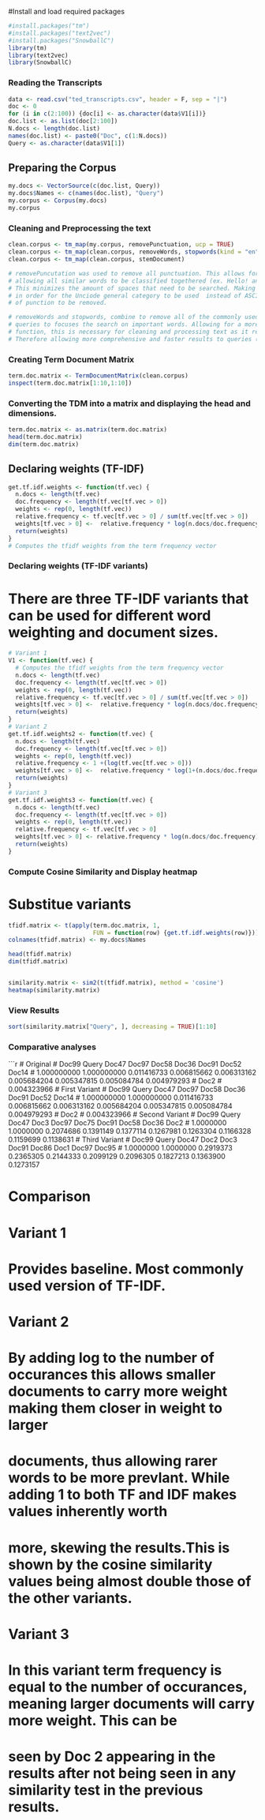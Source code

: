 #Install and load required packages
```{r}
#install.packages("tm")
#install.packages("text2vec")
#install.packages("SnowballC")
library(tm)
library(text2vec)
library(SnowballC)
```

### Reading the Transcripts
```{r}
data <- read.csv("ted_transcripts.csv", header = F, sep = "|")
doc <- 0
for (i in c(2:100)) {doc[i] <- as.character(data$V1[i])}
doc.list <- as.list(doc[2:100])
N.docs <- length(doc.list)
names(doc.list) <- paste0("Doc", c(1:N.docs))
Query <- as.character(data$V1[1])
```

## Preparing the Corpus
```{r}
my.docs <- VectorSource(c(doc.list, Query))
my.docs$Names <- c(names(doc.list), "Query")
my.corpus <- Corpus(my.docs)
my.corpus
```


### Cleaning and Preprocessing the text
```{r}
clean.corpus <- tm_map(my.corpus, removePunctuation, ucp = TRUE)
clean.corpus <- tm_map(clean.corpus, removeWords, stopwords(kind = "en"))
clean.corpus <- tm_map(clean.corpus, stemDocument)

# removePuncutation was used to remove all punctuation. This allows for the amount of bags needed to classify words be minimalized, 
# allowing all similar words to be classified togethered (ex. Hello! and hello, will be different unless punctuation is removed). 
# This minimizes the amount of spaces that need to be searched. Making the document comparison more efficent.Ucp was changed to true
# in order for the Unciode general category to be used  instead of ASCII which is a subset of Unicode, this allows for a larger variety 
# of punction to be removed.

# removeWords and stopwords, combine to remove all of the commonly used words in the documents (ex. the, and, is) this allows the 
# queries to focuses the search on important words. Allowing for a more efficent search.The third technique used was the stemDocument
# function, this is necessary for cleaning and processing text as it reduces words to their stem by removing prefixes and suffixes.
# Therefore allowing more comprehensive and faster results to queries (ex. ability turns into abil). 
```

### Creating Term Document Matrix
```{r}
term.doc.matrix <- TermDocumentMatrix(clean.corpus)
inspect(term.doc.matrix[1:10,1:10])
```

### Converting the TDM into a matrix and displaying the head and dimensions.
```{r}
term.doc.matrix <- as.matrix(term.doc.matrix)
head(term.doc.matrix)
dim(term.doc.matrix)
```

## Declaring weights (TF-IDF)
```{r}
get.tf.idf.weights <- function(tf.vec) {
  n.docs <- length(tf.vec)
  doc.frequency <- length(tf.vec[tf.vec > 0])
  weights <- rep(0, length(tf.vec))
  relative.frequency <- tf.vec[tf.vec > 0] / sum(tf.vec[tf.vec > 0])
  weights[tf.vec > 0] <-  relative.frequency * log(n.docs/doc.frequency)
  return(weights)
}
# Computes the tfidf weights from the term frequency vector
```

### Declaring weights (TF-IDF variants)
# There are three TF-IDF variants that can be used for different word weighting and document sizes.
```{r}

# Variant 1
V1 <- function(tf.vec) {
  # Computes the tfidf weights from the term frequency vector
  n.docs <- length(tf.vec)
  doc.frequency <- length(tf.vec[tf.vec > 0])
  weights <- rep(0, length(tf.vec))
  relative.frequency <- tf.vec[tf.vec > 0] / sum(tf.vec[tf.vec > 0])
  weights[tf.vec > 0] <-  relative.frequency * log(n.docs/doc.frequency)
  return(weights)
}
# Variant 2
get.tf.idf.weights2 <- function(tf.vec) {
  n.docs <- length(tf.vec)
  doc.frequency <- length(tf.vec[tf.vec > 0])
  weights <- rep(0, length(tf.vec))
  relative.frequency <- 1 +(log(tf.vec[tf.vec > 0]))
  weights[tf.vec > 0] <-  relative.frequency * log(1+(n.docs/doc.frequency))
  return(weights)
}
# Variant 3
get.tf.idf.weights3 <- function(tf.vec) {
  n.docs <- length(tf.vec)
  doc.frequency <- length(tf.vec[tf.vec > 0])
  weights <- rep(0, length(tf.vec))
  relative.frequency <- tf.vec[tf.vec > 0]
  weights[tf.vec > 0] <- relative.frequency * log(n.docs/doc.frequency)
  return(weights)
}
```

### Compute Cosine Similarity and Display heatmap
# Substitue variants 
```{r}
tfidf.matrix <- t(apply(term.doc.matrix, 1,
                        FUN = function(row) {get.tf.idf.weights(row)}))
colnames(tfidf.matrix) <- my.docs$Names

head(tfidf.matrix)
dim(tfidf.matrix)


similarity.matrix <- sim2(t(tfidf.matrix), method = 'cosine')
heatmap(similarity.matrix)
```

### View Results
```{r}
sort(similarity.matrix["Query", ], decreasing = TRUE)[1:10]
```

### Comparative analyses
```{r}
# Original 
# Doc99       Query       Doc47       Doc97       Doc58       Doc36       Doc91       Doc52       Doc14 
# 1.000000000 1.000000000 0.011416733 0.006815662 0.006313162 0.005684204 0.005347815 0.005084784 0.004979293 
#       Doc2 
# 0.004323966 
# First Variant
#      Doc99       Query       Doc47       Doc97       Doc58       Doc36       Doc91       Doc52       Doc14 
# 1.000000000 1.000000000 0.011416733 0.006815662 0.006313162 0.005684204 0.005347815 0.005084784 0.004979293 
#       Doc2 
# 0.004323966 
# Second Variant
#  Doc99     Query     Doc47      Doc3     Doc97     Doc75     Doc91     Doc58     Doc36      Doc2 
# 1.0000000 1.0000000 0.2074686 0.1391149 0.1377114 0.1267981 0.1263304 0.1166328 0.1159699 0.1138631 
# Third Variant
#  Doc99     Query     Doc47      Doc2      Doc3     Doc91     Doc86      Doc1     Doc97     Doc95 
# 1.0000000 1.0000000 0.2919373 0.2365305 0.2144333 0.2099129 0.2096305 0.1827213 0.1363900 0.1273157 

# Comparison
# Variant 1 
# Provides baseline. Most commonly used version of TF-IDF.
# Variant 2
# By adding log to the number of occurances this allows smaller documents to carry more weight making them closer in weight to larger 
# documents, thus allowing rarer words to be more prevlant. While adding 1 to both TF and IDF makes values inherently worth 
# more, skewing the results.This is shown by the cosine similarity values being almost double those of the other variants. 
# Variant 3 
# In this variant term frequency is equal to the number of occurances, meaning larger documents will carry more weight. This can be
# seen by Doc 2 appearing in the results after not being seen in any similarity test in the previous results. 
